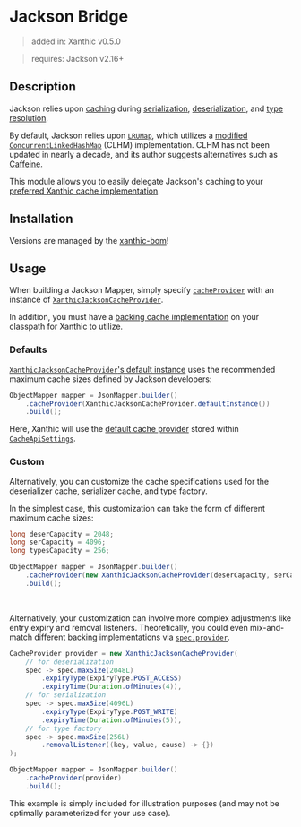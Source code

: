 
# Jackson Bridge

> added in: Xanthic v0.5.0

> requires: Jackson v2.16+

## Description

Jackson relies upon [caching](https://javadoc.io/static/com.fasterxml.jackson.core/jackson-databind/2.16.0/com/fasterxml/jackson/databind/cfg/CacheProvider.html) during [serialization](https://javadoc.io/static/com.fasterxml.jackson.core/jackson-databind/2.16.0/com/fasterxml/jackson/databind/ser/SerializerCache.html), [deserialization](https://javadoc.io/static/com.fasterxml.jackson.core/jackson-databind/2.16.0/com/fasterxml/jackson/databind/deser/DeserializerCache.html), and [type resolution](https://javadoc.io/static/com.fasterxml.jackson.core/jackson-databind/2.16.0/com/fasterxml/jackson/databind/type/TypeFactory.html).

By default, Jackson relies upon [`LRUMap`](https://github.com/FasterXML/jackson-databind/blob/2.16/src/main/java/com/fasterxml/jackson/databind/util/LRUMap.java),
which utilizes a [modified](https://github.com/FasterXML/jackson-databind/blob/2.16/src/main/java/com/fasterxml/jackson/databind/util/internal/PrivateMaxEntriesMap.java) [`ConcurrentLinkedHashMap`](https://github.com/ben-manes/concurrentlinkedhashmap) (CLHM) implementation.
CLHM has not been updated in nearly a decade, and its author suggests alternatives such as [Caffeine](/provider/caffeine3).

This module allows you to easily delegate Jackson's caching to your [preferred Xanthic cache implementation](/provider/).

## Installation

<JavaDependency group="io.github.xanthic.cache" name="cache-jackson" scope="implementation" />

<Alert severity="info" variant="outlined">Versions are managed by the <a href="/getting-started/installation">xanthic-bom</a>!</Alert>

## Usage

When building a Jackson Mapper, simply specify [`cacheProvider`](https://javadoc.io/static/com.fasterxml.jackson.core/jackson-databind/2.16.0/com/fasterxml/jackson/databind/cfg/MapperBuilder.html#cacheProvider-com.fasterxml.jackson.databind.cfg.CacheProvider-) with an instance of [`XanthicJacksonCacheProvider`](https://javadoc.io/doc/io.github.xanthic.cache/cache-jackson/latest/io/github/xanthic/jackson/XanthicJacksonCacheProvider.html).

In addition, you must have a [backing cache implementation](/provider/) on your classpath for Xanthic to utilize.

### Defaults

[`XanthicJacksonCacheProvider`'s default instance](https://javadoc.io/static/io.github.xanthic.cache/cache-jackson/0.5.0/io/github/xanthic/jackson/XanthicJacksonCacheProvider.html#defaultInstance()) uses the recommended maximum cache sizes defined by Jackson developers:

```java
ObjectMapper mapper = JsonMapper.builder()
    .cacheProvider(XanthicJacksonCacheProvider.defaultInstance())
    .build();
```

Here, Xanthic will use the [default cache provider](/#default-cache-provider)
stored within [`CacheApiSettings`](https://javadoc.io/doc/io.github.xanthic.cache/cache-core/latest/io/github/xanthic/cache/core/CacheApiSettings.html).

### Custom

Alternatively, you can customize the cache specifications used for the deserializer cache, serializer cache, and type factory.


In the simplest case, this customization can take the form of different maximum cache sizes:
```java
long deserCapacity = 2048;
long serCapacity = 4096;
long typesCapacity = 256;

ObjectMapper mapper = JsonMapper.builder()
    .cacheProvider(new XanthicJacksonCacheProvider(deserCapacity, serCapacity, typesCapacity))
    .build();
```

&nbsp;

Alternatively, your customization can involve more complex adjustments like entry expiry and removal listeners.
Theoretically, you could even mix-and-match different backing implementations via [`spec.provider`](https://javadoc.io/doc/io.github.xanthic.cache/cache-core/latest/io/github/xanthic/cache/core/CacheApiSpec.html).
```java
CacheProvider provider = new XanthicJacksonCacheProvider(
    // for deserialization
    spec -> spec.maxSize(2048L)
        .expiryType(ExpiryType.POST_ACCESS)
        .expiryTime(Duration.ofMinutes(4)),
    // for serialization
    spec -> spec.maxSize(4096L)
        .expiryType(ExpiryType.POST_WRITE)
        .expiryTime(Duration.ofMinutes(5)),
    // for type factory
    spec -> spec.maxSize(256L)
        .removalListener((key, value, cause) -> {})
);

ObjectMapper mapper = JsonMapper.builder()
    .cacheProvider(provider)
    .build();
```
<Alert severity="info" variant="outlined">This example is simply included for illustration purposes (and may not be optimally parameterized for your use case).</Alert>
